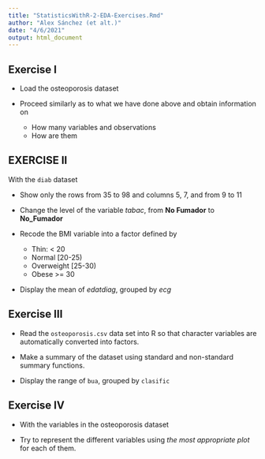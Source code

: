 ```yaml
---
title: "StatisticsWithR-2-EDA-Exercises.Rmd"
author: "Alex Sánchez (et alt.)"
date: "4/6/2021"
output: html_document
---
```

## Exercise I

- Load the osteoporosis dataset

- Proceed similarly as to what we have done above and obtain information on

  - How many variables and observations
  - How are them
  
## EXERCISE II

With the `diab` dataset

  - Show only the rows from 35 to 98 and columns 5, 7, and from 9 to 11

  - Change the level of the variable *tabac*, from **No Fumador** to **No\_Fumador**

  - Recode the BMI variable into a factor defined by 
  
    - Thin: < 20
    - Normal [20-25)
    - Overweight [25-30)
    - Obese >= 30

  - Display the mean of *edatdiag*, grouped by *ecg*


## Exercise III

  - Read the `osteoporosis.csv` data set  into R so that character variables are automatically converted into factors.
  
  - Make a summary of the dataset using standard and non-standard summary functions.
  
  - Display the range of `bua`, grouped by `clasific`
  
## Exercise IV

- With the variables in the osteoporosis dataset

- Try to represent the different variables using _the most appropriate plot_ for each of them.